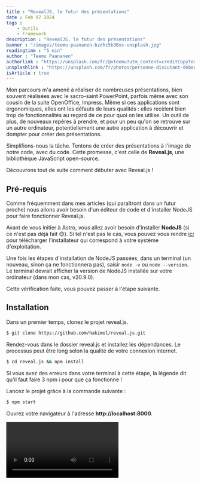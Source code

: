 ```yaml
---
title : "RevealJS, le futur des présentations"
date : Feb 07 2024
tags :
    - Outils
    - Framework
description : "RevealJS, le futur des présentations"
banner : "/images/teemu-paananen-bzdhc5b3Bxs-unsplash.jpg"
readingtime : "5 min"
author : "Teemu Paananen"
authorlink : "https://unsplash.com/fr/@xteemu?utm_content=creditCopyText&utm_medium=referral&utm_source=unsplash"
unsplashlink : "https://unsplash.com/fr/photos/personne-discutant-debout-devant-un-grand-ecran-devant-des-personnes-a-linterieur-dune-piece-faiblement-eclairee-bzdhc5b3Bxs?utm_content=creditCopyText&utm_medium=referral&utm_source=unsplash"
isArticle : true
---
```



Mon parcours m'a amené à réaliser de nombreuses présentations, bien souvent réalisées avec le sacro-saint PowerPoint, parfois même avec son cousin de la suite OpenOffice, Impress.
Même si ces applications sont ergonomiques, elles ont les défauts de leurs qualités : elles recèlent bien trop de fonctionnalités au regard de ce pour quoi on les utilise.
Un outil de plus, de nouveaux repères à prendre, et pour un peu qu'on se retrouve sur un autre ordinateur, potentiellement une autre application à découvrir et dompter pour créer des présentations.

Simplifions-nous la tâche. Tentons de créer des présentations à l'image de notre code, avec du code. Cette promesse, c'est celle de **Reveal.js**, une bibliothèque JavaScript open-source.

Découvrons tout de suite comment débuter avec Reveal.js !

## Pré-requis

Comme fréquemment dans mes articles (qui paraîtront dans un futur proche) nous allons avoir besoin d'un éditeur de code et d'installer NodeJS pour faire fonctionner Reveal.js.

Avant de vous initier à Astro, vous allez avoir besoin d'installer **NodeJS** (si ce n'est pas déjà fait 😊). Si tel n'est pas le cas, vous pouvez vous rendre [ici](https://nodejs.org/en/download/current) pour télécharger l'installateur qui correspond à votre système d'exploitation.

Une fois les étapes d'installation de NodeJS passées, dans un terminal (un nouveau, sinon ça ne fonctionnera pas), saisir `node -v` ou `node --version`.
Le terminal devrait afficher la version de NodeJS installée sur votre ordinateur (dans mon cas, v20.9.0).

Cette vérification faite, vous pouvez passer à l'étape suivante.

## Installation

Dans un premier temps, clonez le projet reveal.js.

```bash
$ git clone https://github.com/hakimel/reveal.js.git
```

Rendez-vous dans le dossier reveal.js et installez les dépendances. Le processus peut être long selon la qualité de votre connexion internet.

```bash
$ cd reveal.js && npm install
```

Si vous avez des erreurs dans votre terminal à cette étape, la légende dit qu'il faut faire 3 npm i pour que ça fonctionne !

Lancez le projet grâce à la commande suivante :

```bash
$ npm start
```
Ouvrez votre navigateur à l'adresse **http://localhost:8000**.

<Video path="/devendevenir/images/revealjs-first-slides.webm" />

Votre présentation est prête !

## Débuter avec reveal.js

Bon d'accord, ce n'est pas tout à fait **votre** présentation, il n'y a que deux slides etc. Mais, vous avez la base d'une présentation. Il est temps de regarder de plus près le contenu de notre projet.

!["Arborescence d'un projet revealjs"](/devendevenir/images/revealjs-arborescence.png)

Le projet que nous avons cloné contient quelques fichiers de configuration, notamment les package.json et package-lock.json.
On remarque un fichier que je rencontre pour la première fois, le fichier gulpfile.js. Ce fichier définit les actions à mener lors de certaines opérations dans le projet, compilation, minification, formatage du code etc.

Les fichiers .gitignore et .npmignore ont pour rôle d'exclure certains fichiers, certains dossiers lors de certaines opérations :

- .gitignore : éléments non ajoutés aux commits d'un projet.
- .npmignore : éléments ignorés lors de la publication d'un package npm.

On trouve également à la racine du projet un fichier index.html, qui est la page qui s'affiche au démarrage du projet.

Se trouvent également ici les dossiers suivant :

- css : contient les fichiers de style du projet.
- dist : contient l'ensemble des ressources nécessaires à l'exécution d'une présentation.
- examples : contient un ensemble de fichiers présentant les différentes fonctionnalités de reveal.js.
- js : contient le code de reveal.js, tout ce qui lui permet de s'exécuter.
- plugins : contient les ressources nécessaires à des fonctionnalités ajoutées pour améliorer l'expérience utilisateur sur reveal.js, notamment la gestion du Markdown, du zoom, des notes pour le présentateur etc.

C'est bien beau de savoir ce qu'il y a dans mon projet, mais elle n'avance pas cette présentation !

## Vos premières diapos

Maintenant que vous avez ouvert votre navigateur web à l'adresse localhost:8000, vous voyez votre présentation. Regardez maintenant le fichier index.html de votre projet. Surprise, vous retrouvez le contenu de tous les slides dans le fichier.

Eh oui, tout est là ! La structure de base d'une présentation reveal.js est la suivante :

```html
<div class="reveal">
    <div class="slides">
        <section>Slide n°1</section>
        <section>Slide n°2</section>
    </div>
</div>
```

Particularité des présentations reveal.js, les diapositives se succèdent à l'horizontale. Mais revealjs se déploie en réalité en 2 dimensions, grâce à l'imbrication de sections.

Imbriquer plusieurs sections dans une autre section permet de créer des slides verticales.

```html
<div class="reveal">
    <div class="slides">
        <section>
            <section>
                Slide horizontale 1
            </section>
            <section>
                Slide verticale 1
            </section>    
        </section>
        <section>
            <section>
                Slide horizontale 2
            </section>
            <section>
                Slide verticale 2
            </section> 
        </section>
    </div>
</div>
```

<Video path="/devendevenir/images/revealjs-vertical-slides.webm" />

Pas de panique, pas besoin de mémoriser l'emplacement des diapositives verticales, reveal.js affiche le sens dans lequel on peut avancer dans la présentation. Si les flèches en bas de page présentent une flèche vers le bas, vous avez des diapositives verticales, sinon vous n'en avez pas.

Le squelette de votre présentation est bien là, il faut maintenant lui donner des couleurs, du relief.

## Une présentation vivante

### L'arrière-plan

Un arrière-plan noir, ce n'est pas forcément adapté au contexte d'une présentation. On peut ajouter un arrière-plan plus adapté en utilisant l'un des attributs **data-background-** de reveal.js.

Les options sont les suivantes :

- data-background-color : couleur unie
- data-background-gradient : gradient de couleur
- data-background-image : image d'arrière-plan

```html
<div class="reveal">
    <div class="slides">
        <section>
            <section data-background-color="aquamarine">
                Arrière-plan uni
            </section>
            <section data-background-gradient="linear-gradient(to bottom, #283b95, #17b2c3)">
                Arrière-plan dégradé
            </section>
            <section data-background-image="http://example.com/image.jpg">
                Image d'arrière-plan
            </section>
            <section>
                
            </section> 
        </section>
    </div>
</div>
```

<Video path="/devendevenir/images/revealjs-background.webm" />

Vous pouvez utiliser le nom des couleurs, leur code hexadécimal, leur définition RGB, bref, tout ce qu'on peut utiliser en CSS pour définir une couleur.
Par défaut, les images sont redimensionnées pour couvrir la totalité de la page.

### Les animations

Le contenu d'une diapositive peut être long, et nécessiter d'afficher son contenu progressivement et non d'un coup. C'est exactement à cette problématique que répondent les fragments.
Les animations sont exécutées lorsqu'on avance dans la présentation.

Contrairement à la gestion de l'arrière-plan qui se fait grâce à des attributs, les animations sont gérées avec des classes ajoutées aux éléments.
On peut animer les éléments de diverses manières :

- fade-in : au clic l'élément apparaît.
- fade-out : au clic l'élément disparaît.
- highlight-current-red : au clic l'élément devient rouge, au clic suivant il reprend sa couleur d'origine.
- fade-up : l'élément se déplace vers le haut en apparaissant

```html
<div class="reveal">
    <div class="slides">
        <section>
            <p class="fragment">Fade in</p>
            <p class="fragment fade-out">Fade out</p>
            <p class="fragment highlight-red">Highlight red</p>
            <p class="fragment fade-in-then-out">Fade in, then out</p>
            <p class="fragment fade-up">Slide up while fading in</p>
        </section>
    </div>
</div>
```

<Video path="/devendevenir/images/revealjs-fragments.webm" />

Notre présentation est animée, il faut maintenant améliorer la navigation au sein de celle-ci.

### Les liens

Il peut être nécessaire d'ajouter des liens, vers le sommaire de notre présentation, vers la dernière diapositive selon le contexte dans lequel on se trouve.
Reveal.js comporte un système de liens et d'ancres pour résoudre ce problème.

```html
<div class="reveal">
    <div class="slides">
        <section id="first-slide">
            <a href="#/last-slide">Aller sur la dernière diapositive</a>
        </section>
        <section>
            <h2>Slide 2</h2>
        </section>
        <section id="last-slide">
            <h2>The end</h2>
            <a href="#/first-slide">Revenir au début</a>
        </section>
    </div>
</div>
```

<Video path="/devendevenir/images/revealjs-links.webm" />

Il convient alors d'établir un système d'identifiants uniques pour naviguer simplement dans la présentation.

Il est également possible d'utiliser des liens numérotés, mais ce système semble moins souple que les liens avec identifiants.

### Il vous reste du temps ? C'est l'heure du bonus !

Selon le contexte dans lequel on se trouve (en interne, en externe par exemple), certains éléments peuvent ne pas être pertinents. Ce n'est pas une raison pour créer deux versions de la présentation, une "interne", l'autre "externe". Nous avons la possibilité de modifier la visibilité de nos diapositives, avec l'attribut **data-visibility**.

Si des informations doivent être tues dans un contexte précis, vous pouvez masquer une diapositive. S'il s'agit d'un bonus au cas où il vous resterait du temps, vous pouvez exclure des diapositives du comptage de la présentation.

```html
<div class="reveal">
    <div class="slides">
        <section>Première diapositive</section>
        <section data-visibility="hidden">Diapositive masquée</section>
        <section>Troisième diapositive (la deuxième est masquée)</section>
        <section data-visibility="uncounted">Bonus 1</section>
				
    </div>
</div>
```

<Video path="/devendevenir/images/revealjs-visibility.webm" />

### Le html n'est pas votre ami ? Ecrivez en Markdown !

Le Markdown permet d'écrire de la documentation, des articles avec une syntaxe simple, prise en charge dans tous les navigateurs. Reveal.js le prend également en charge.
Vous pouvez donc rédiger votre présentation de la même manière que vos articles. Vos diapositives seront simplement délimitées par des triples tirets ---.

Il est indispensable d'imbriquer votre contenu Markdown dans la structure suivante pour qu'il soit pris en charge en tant que tel.

```html
<div class="reveal">
    <div class="slides">
        <section data-markdown>
        <textarea data-template>
            ## Diapositive 1
            ---
            ## Diapositive 2
            ---
            ## Diapositive 3
        </textarea>
        </section>
    </div>
</div>
```

<Video path="/devendevenir/images/revealjs-markdown.webm" />

### Illustrez votre propos

Toute présentation qui se respecte a son lot d'images, ou de vidéos. Comme pour tout le reste, Reveal.js utilise les balises html bien connues des développeurs.

```html
<div class="reveal">
    <div class="slides">
        <section>
            <h2>Intégrer une image</h2>
            <img data-src="https://source.unsplash.com/random">
        </section>
        <section>
            <h2>Intégrer une vidéo</h2>
            <video data-autoplay src="./powertoys-apercu.webm"></video>
        </section>
        <section>
            <h2>Intégrer une iframe</h2>
            <iframe data-src="https://ludovicdean.github.io/devendevenir/"></iframe>
        </section>
    </div>
</div>
```

N'oubliez pas de modifier la source de la balise vidéo, sans quoi votre code ne fonctionnera pas.

<Video path="/devendevenir/images/revealjs-media.webm" />

En tant que développeurs, nous pouvons être amenés à présenter des extraits de code. Revealjs possède cette fonctionnalité et permet de mettre en valeur à volonté notre code.

### Présenter du code

Présenter un extrait de code peut être laborieux lorsqu'on ne dispose que de captures d'écran. Reveal.js permet de présenter le code en toute simplicité, ainsi que de mettre en évidence facilement les extraits les plus significatifs.
Un extrait de code doit être intégré dans des balises pre et code imbriquées `<pre><code></code></pre>`.

On peut mettre en évidence les lignes les plus intéressantes de deux manières :

- data-line-numbers="1,2-4" : d'un bloc, à l'ouverture de la diapositive
- data-line-numbers="1|2-4" : élément par élément, au clic

```html
<div class="reveal">
    <div class="slides">
        <section>
            <pre><code data-trim data-line-numbers="1,3,5">
                <a href={`/blog/${post.slug}/`}>
                    <img width={720} height={360} src={post.data.banner} alt="" />
                    <h4 class="title">{post.data.title}</h4>
                    <p class="date">
                        <FormattedDate date={post.data.date} />
                    </p>
                </a>
            </code></pre>
        </section>
        <section>
            <h2>Code mis en évidence au clic</h2>
            <pre><code data-trim data-line-numbers="1|3|5">
                <a href={`/blog/${post.slug}/`}>
                    <img width={720} height={360} src={post.data.banner} alt="" />
                    <h4 class="title">{post.data.title}</h4>
                    <p class="date">
                        <FormattedDate date={post.data.date} />
                    </p>
                </a>
            </code></pre>
        </section>
    </div>
</div>
```

<Video path="/devendevenir/images/revealjs-code.webm" />

Avant de terminer cette présentation de Revealjs, il ne reste plus qu'un point à aborder, la numérotation des diapositives.

### Numéroter vos diapositives

Afin de permettre à vos spectateurs de mieux suivre le déroulement de votre présentation vous avez tout intérêt à numéroter vos pages. Ceci est géré grâce à une option de configuration de Revealjs :

```html
<div class="reveal">
    <div class="slides">
        <section>
            <section>
                Slide horizontale 1
            </section>
            <section>
                Slide verticale 1
            </section>    
        </section>
        <section>
            <section>
                Slide horizontale 2
            </section>
            <section>
                Slide verticale 2
            </section> 
        </section>
    </div>
</div>
<script>
    Reveal.initialize({
        slideNumber: 'h/v',
    });
		</script>
```

La numérotation des diapositives peut être affiché de plusieurs manières :

- h.v : n° de diapositive horizontale.n° de diapositive verticale (5.3).
- h/v : n° de diapositive horizontale/n° de diapositive verticale (5/3).
- c : n° de diapositive horizontale ou verticale (5).
- c/t : n° de diapositive (horizontale ou verticale)/ nombre total de diapositives (5/30).

## Conclusion

Vous êtes maintenant prêts à créer des présentations à la manière dont vous codez, avec votre éditeur de code préféré. La documentation de Revealjs (https://revealjs.com/) est très détaillée et vous permettra d'aller plus loin, notamment du côté de la configuration que nous avons effleuré dans le dernier point de cet article.
